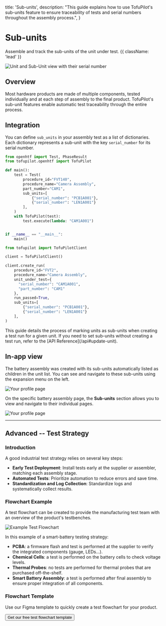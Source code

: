   title: 'Sub-units',
  description:
    "This guide explains how to use TofuPilot's sub-units feature to ensure traceability of tests and serial numbers throughout the assembly process.",
}

# Sub-units
Assemble and track the sub-units of the unit under test. {{ className: 'lead' }}

<Image
  src="/sub-units-header.png"
  alt="Unit and Sub-Unit view with their serial number"
/>


## Overview
Most hardware products are made of multiple components, tested individually and at each step of assembly to the final product. TofuPilot's sub-unit features enable automatic test traceability through the entire process.


## Integration

You can define `sub_units` in your assembly test as a list of dictionaries. Each dictionary represents a sub-unit with the key `serial_number` for its serial number.

<CodeGroup>

```python {{ title: 'OpenHTF'}}
from openhtf import Test, PhaseResult
from tofupilot.openhtf import TofuPilot

def main():
    test = Test(
        procedure_id="FVT140",
        procedure_name="Camera Assembly",
        part_number="CAM1",
        sub_units=[
            {"serial_number": "PCB1A001"},
            {"serial_number": "LEN1A001"}
        ],
    )
    with TofuPilot(test):
        test.execute(lambda: "CAM1A001")


if __name__ == "__main__":
    main()

```

```python {{ title: 'Python'}}
from tofupilot import TofuPilotClient

client = TofuPilotClient()

client.create_run(
    procedure_id="FVT2",
    procedure_name="Camera Assembly",
    unit_under_test={
      "serial_number": "CAM1A001",
      "part_number": "CAM1"
    },
    run_passed=True,
    sub_units=[
        {"serial_number": "PCB1A001"},
        {"serial_number": "LEN1A001"}
    ],
)
```

</CodeGroup>

<Note>
  This guide details the process of marking units as sub-units when creating a
  test run for a given unit. If you need to set sub-units without creating a
  test run, refer to the [API Reference](/api#update-unit).
</Note>



## In-app view

The battery assembly was created with its sub-units automatically listed as children in the unit list. You can see and navigate to these sub-units using the expansion menu on the left.

<Image src="/units-with-sub-units.png" alt="Your profile page" />

On the specific battery assembly page, the **Sub-units** section allows you to view and navigate to their individual pages.

<Image src="/unit-with-sub-units.png" alt="Your profile page" />

---

## Advanced -- Test Strategy

### Introduction

A good industrial test strategy relies on several key steps:

- **Early Test Deployment**: Install tests early at the supplier or assembler, matching each assembly stage.
- **Automated Tests**: Prioritize automation to reduce errors and save time.
- **Standardization and Log Collection**: Standardize logs and systematically collect results.

### Flowchart Example

A test flowchart can be created to provide the manufacturing test team with an overview of the product's testbenches.

<Image src="/test-flowchart.png" alt="Example Test Flowchart" />

In this example of a smart-battery testing strategy:

- **PCBA**: a firmware flash and test is performed at the supplier to verify the integrated components (gauge, LEDs...).
- **Chemical Cells**: a test is performed on the battery cells to check voltage levels.
- **Thermal Probes**: no tests are performed for thermal probes that are purchased off-the-shelf.
- **Smart Battery Assembly**: a test is performed after final assembly to ensure proper integration of all components.

### Flowchart Template

Use our Figma template to quickly create a test flowchart for your product.

<div className="not-prose">
  <Button
    href="https://www.figma.com/community/file/1380891711622677799"
    variant="text"
    arrow="right"
  >
    Get our free test flowchart template
  </Button>
</div>
